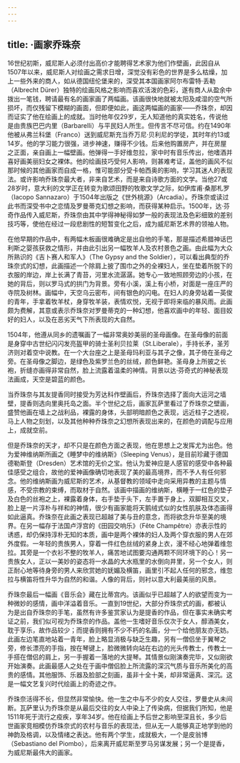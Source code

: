 ```yaml
---
---
---
```

title: ·画家乔珠奈
---




16世纪初斯，威尼斯人必须付出高价才能聘得艺术家为他们作壁画，此因自从1507年以来，威尼斯人对绘画之需求日增，深觉没有彩色的世界是多么枯燥，加上一些外来的商人，如从德国纽伦堡来的，深受其本国画家阿尔布雷特·丢勒（Albrecht Dürer）独特的绘画风格之影响而喜欢活泼的色彩，遂有商人从盈余中拨出一笔钱，聘请最有名的画家画了两幅画。该画很快地就被太阳及咸湿的空气所损坏，而仅残留下模糊的画面，但即便如此，画这两幅画的画家——乔珠奈，却因而证实了他在绘画上的成就。当时他年仅29岁，无人知道他的真实姓名，传说他是由贵族巴巴内里（Barbarelli）与平民妇人所生。但传言不尽可信。约在1490年他被从弗兰科堡（Franco）送到威尼斯充当乔万尼·贝利尼的学徒，其时年约13或14岁。他的学习能力很强，进步神速，赚得不少钱。后来他购置房产，并在房屋之正面，亲自画上一幅壁画。他弹得一手好维忽拉，家中时有音乐传出，他嗜酒并喜好画美丽妇女之裸体。他的绘画技巧受何人影响，则甚难考证，盖他的画风不似那时候的其他画家而自成一格，惟可能部分受卡帕西奥的影响，学习其迷人的表现法。或许影响乔珠奈最大者，非来自艺术，而是来自诗歌方面的文学。当他27或28岁时，意大利的文学正在转变为歌颂田野的牧歌文学之际，如伊库甫·桑那札罗（Iacopo Sannazaro）于1504年出版之《世外桃源》（Arcadia）。乔珠奈或读过此书而深受书中之恋情及罗曼蒂克幻想之影响，而获得某种启示。1500年，达·芬奇作品传入威尼斯，乔珠奈由其中学得神秘得如梦一般的表现法及色彩细致的差别技巧等，使他在经过一段悲剧性的短暂变化之后，成为威尼斯艺术界的领袖人物。

在他早期的作品中，有两幅木板画很难确定是出自他的手笔，那是描述希腊神话巴利斯之婴孩获救之情形，并由此引出另一幅牧羊人及农村景色之画。由此幅为大众所熟识的《吉卜赛人和军人》（The Gypsy and the Soldier），可以看出典型的乔珠奈式的幻想，此画描述一个除肩上披了围巾之外的全裸妇人，坐在垫着所脱下的衣服的岸边，岸上长满了青苔，河里水流潺潺。她专心一致地照顾旁边的小孩，在她的背后，则以罗马式的拱门为背景。旁有小溪，溪上有小桥，对面是一座庄严的寺院及树林。画幅中，天空乌云密布，间有银色的闪电。在妇人的身旁站着一英俊的青年，手拿着牧羊杖，身穿牧羊装，表情欢悦，无视于即将来临的暴风雨。此画颇为费解，其意或表示乔珠奈对罗曼蒂克的一种幻想，他喜欢画中的年轻、面目姣好的妇人，以及在恶劣天气下所表现的大自然。

1504年，他遵从同乡的遗嘱画了一幅非常奥妙美丽的圣母画像。在圣母像的前面是身穿中古世纪闪闪发亮盔甲的骑士圣利贝拉莱（St.Liberale），手持长矛，圣芳济则对着空中说教。在一个大台座之上是圣母玛利亚与其子之像，其子倚在圣母之旁。在圣母像之脚边，是绿色及紫罗兰色的丝绒，颜色鲜艳。圣母身上所披之长袍，折缝亦画得非常自然，脸上流露着温柔的神情。背景以达·芬奇式的神秘表现法画成，天空是碧蓝的颜色。

当乔珠奈与其友提香同时接受为芳达科作壁画后，乔珠奈选择了面向大运河之墙壁，提香则选向里奥托岛之面。半个世纪之后，画家瓦萨里看过了乔珠奈之壁画，盛赞他画在墙上之战利品，裸露的身体，头部明暗颜色之表现，远近柱子之透视，马上人物之刻划，以及其他种种乔珠奈之幻想所表现出来的，在颜色的调配与应用上，成就空前。

但是乔珠奈的天才，却不只是在颜色方面之表现，他在思想上之发挥尤为出色。他为爱神维纳斯所画之《睡梦中的维纳斯》（Sleeping Venus），是目前珍藏于德国德勒斯登（Dresden）艺术馆的无价之宝。他认为爱神应是人感官的感受中各种最佳感受之组合，故他的爱神画像确切地表现了美的最高境界，而不予人有任何邪念。他的维纳斯画为威尼斯的艺术，从基督教的领域中走向采用异教的主题与情感，不受宗教的束缚，而取材于自然。该画中描画的维纳斯，横睡于一红色的垫子及白色的丝袍之上，裸露着身体，右手垫于头下，左手置于身上，双脚相互交叉，脸上是一片淳朴与祥和的神情，很少有画家能将天鹅绒式似的女性肌肤及体态画得如此逼真。乔珠奈在此画之表现已超越了美与丑的意念，而将欲念升华至美的境界。在另一幅存于法国卢浮宫的《田园交响乐》（Fête Champêtre）亦表示性的诱惑，却仍保持淳朴无知的本质，画中是两个裸体的妇人及两个穿衣服的男人在郊外度假。一年轻的贵族男人，穿着一件红色丝绒的紧身上衣，漫不经心地弹着维忽拉。其旁是一个衣衫不整的牧羊人，痛苦地试图要沟通两颗不同环境下的心！另一贵族女人，正以一美妙的姿态将一水晶的大水瓶里的水倒向井里，另一个女人，则正耐心地等待身旁的男人来欣赏她的妩媚及横笛，画里引不起人任何的邪念，维忽拉与横笛将性升华为自然的和谐。人像的背后，则衬以意大利最美丽的风景。

乔珠奈最后一幅画《音乐会》藏在比蒂宫内。该画似乎已超越了人的欲望而变为一种微妙的感情，画中洋溢着音乐。一直到19世纪，大部分乔珠奈式的画，都被认为是出自乔珠奈的手笔，虽然有许多鉴赏家认为是提香的作品，但在事实未确实考证之前，我们似可视为乔珠奈的作品。盖他一生嗜好音乐仅次于女人，醇酒美女，耽于享乐，故作品较少；而提香则拥有不少不朽的名画，分一个给他朋友亦无妨。此画左边笔直地站着一青年，脸上略显消极与缺乏生趣，另有一僧侣坐于翼琴之旁，修长漂亮的手指，按在琴键上，脸微微转向站在右边的光头传教士，传教士一手搭在僧侣的肩上，另一手握着一落地的大提琴。其情景似刚演奏完毕，又似刚欲开始演奏。此画最感人之处在于画中僧侣脸上所流露的深沉气质与音乐所美化的高贵的感情。其他服饰、乐器及脸部之刻画，虽非十全十美，却非常逼真、深沉。这是一幅文艺复兴时代绘画上的奇迹之作。

乔珠奈活得不长，但显然非常愉快。他一生之中与不少的女人交往，罗曼史从未间断。瓦萨里认为乔珠奈是从最后交往的女人中染上了传染病，但据我们所知，他是1511年死于流行之疫疾，享年34岁。他在绘画上予后世之影响至深且长，多少后世画家竞相模仿乔珠奈式的农村与音乐的表现法，但从无一人能够真正地学到他的神韵及格调，以及情绪之表达。他有两个学生，成就极大，一个是皮翁博（Sebastiano del Piombo），后来离开威尼斯至罗马另谋发展；另一个是提香，为威尼斯最伟大的画家。